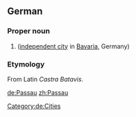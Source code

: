 ==German==
{{wikipedia}}
{{wikipedia|lang=de}}

===Proper noun===
{{de-proper noun}}

# {{l|en|Passau}} ([[independent city]] in [[Bavaria]], Germany)

===Etymology===
From Latin ''Castra Batavis''.

[[Category:de:Cities]]

[[de:Passau]]
[[zh:Passau]]
